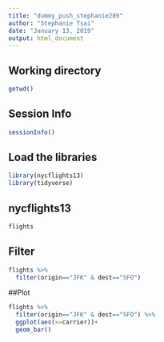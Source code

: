 ```yaml
---
title: "dummy_push_stephanie289"
author: "Stephanie Tsai"
date: "January 13, 2019"
output: html_document
---
```


## Working directory
```r
getwd()
```
## Session Info
```r
sessionInfo()
```

## Load the libraries
```r
library(nycflights13)
library(tidyverse)
```

## nycflights13
```r
flights
```
## Filter
```r
flights %>% 
  filter(origin=="JFK" & dest=="SFO")
```

##Plot
```r
flights %>% 
  filter(origin=="JFK" & dest=="SFO") %>% 
  ggplot(aes(x=carrier))+
  geom_bar()
```

